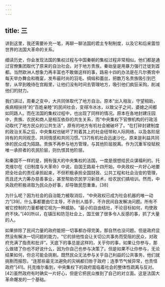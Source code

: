 ```yaml
---
---
---
```

title: 三
---



讲到这里，我还需要补充一笔，再聊一聊法国的君主专制制度，以及它和后来震惊世界的法国大革命的关系。

细读历史，你会发现法国的集权过程与中国秦朝的集权过程非常相似。他们都是通过官僚集团取代了原来的自治社会。对于地方贵族，秦始皇是用暴力强行迁徙到首都。当然欧洲人想象力再丰富也不敢做这样的事，路易十四的办法是在凡尔赛宫中每天举办舞会和晚宴，发布最时尚的羽毛、绸缎和蕾丝，把数万名贵族吸引到巴黎，从早到晚待在宫殿里，让他们没有时间去管理地方，吸引他们疯狂采购，削减他们的财力。

我们讲过，周秦之变中，大共同体取代了地方自治。原本“出入相友，守望相助，疾病相扶持”的“百姓亲睦”的民间社会，变得冷冰冰，以致父子之间，婆媳之间都如同路人。而在法国的集权过程中，也出现了同样的情况。原本在各地封建庄园中，贵族、农民和商人是相互依存的共生关系，而“中央集权下官僚机构的行政活动取代了地方民众的公共生活”，原有的地方有机社会被破坏了。“在打碎封建制度的政治关系之后，中央集权也破坏了附着其上的社会纽带和人际网络，以及各阶层持有的共同观念、共同情感和共同习惯。”[37]有机社会迅速沙化，原来是利益共同体的民众成为陌路。贵族不再参与地方管理，与其他阶层脱离。作为沉重军役赋税唯一承担者的农民阶层，则仇恨其他阶层。

和秦国不一样的是，拥有强大的中央集权的法国，一度是很想给民众谋福利的。托克维尔在《旧制度与大革命》中说，自国王路易十四开始，中央政权一片好心地要把全社会的责任承担起来，不但积极承担全国财政、公共工程和社会治安的管理，而且还大力筹办慈善事业，甚至帮助农民学习新技术，给农民们搞培训。然而，中央政府积极进取为民众办好事，却导致民怨重重。[38]

为什么呢？因为社会的自治能力被取消后，“中央政权已成为社会机器的唯一动力”[39]，什么事都要由它主导，不许别人插手，不许民间自发解决问题。所有不被它控制的力量都被它视为一种威胁。“最小的自由结社，不论目标如何，均使政府不快。”[40]所以，在镇压和防范社会上，国王做了很多令人反感的事，抓了大量的人。

如果排除了民间力量的政府能把一切事都办得完美，那自然也没问题。但是政府显然没有解决一切问题的能力，“它的排他性会让关切公共事务而受阻的民众，对政府充满了指责和批评”。天底下的事总是这样的，关乎你的事，如果让你参与，那么做错了你也不好说什么，因为你自己也参与决策了。但是如果不让你参与，无论结果如何，你总可能会挑剔。既然民众无法参与关乎自己利益的公共事务，他们就挑剔而报怨，“连那些最无法避免的灾祸都归咎于政府；连季节气候异常，也责怪政府”[41]。托克维尔看到，中央集权下的政府面临着社会的整体性疏离与反对。[42]虽然政府有时确实一片好心，但是它把民众推到了自己的对立面。这是法国大革命爆发的一个基础。